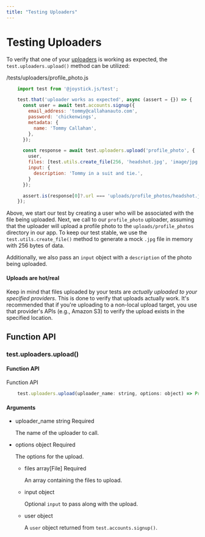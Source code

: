```yaml
---
title: "Testing Uploaders"
---
```


# Testing Uploaders

To verify that one of your [uploaders](node/app/uploaders/defining-an-uploader) is working as expected, the `test.uploaders.upload()` method can be utilized:

/tests/uploaders/profile_photo.js

```js
    import test from '@joystick.js/test';

    test.that('uploader works as expected', async (assert = {}) => {
      const user = await test.accounts.signup({
        email_address: 'tommy@callahanauto.com',
        password: 'chickenwings',
        metadata: {
          name: 'Tommy Callahan',
        },
      });

      const response = await test.uploaders.upload('profile_photo', {
        user,
        files: [test.utils.create_file(256, 'headshot.jpg', 'image/jpg')],
        input: {
          description: 'Tommy in a suit and tie.',
        }
      });

      assert.is(response[0]?.url === 'uploads/profile_photos/headshot.jpg', true);
    });
```
Above, we start our test by creating a user who will be associated with the file being uploaded. Next, we call to our `profile_photo` uploader, assuming that the uploader will upload a profile photo to the `uploads/profile_photos` directory in our app. To keep our test stable, we use the `test.utils.create_file()` method to generate a mock `.jpg` file in memory with 256 bytes of data.

Additionally, we also pass an `input` object with a `description` of the photo being uploaded.

#### Uploads are hot/real

Keep in mind that files uploaded by your tests are _actually uploaded to your specified providers_. This is done to verify that uploads actually work. It's recommended that if you're uploading to a non-local upload target, you use that provider's APIs (e.g., Amazon S3) to verify the upload exists in the specified location.

## Function API

### test.uploaders.upload()

#### Function API

Function API

```js
    test.uploaders.upload(uploader_name: string, options: object) => Promise;
```
#### Arguments

- uploader_name string Required

  The name of the uploader to call.

- options object Required

  The options for the upload.

  - files array\[File\] Required

    An array containing the files to upload.

  - input object

    Optional `input` to pass along with the upload.

  - user object

    A `user` object returned from `test.accounts.signup()`.
